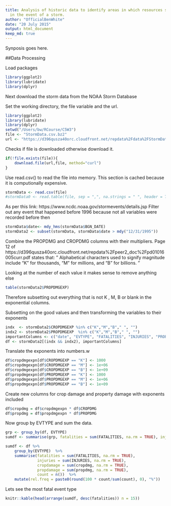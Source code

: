 ```yaml
---
title: Analysis of historic data to identify areas in which resources should be prioritised
  in the event of a storm.
author: "OfficialBenWhite"
date: "20 July 2015"
output: html_document
keep_md: true
---
```


Synposis goes here.

##Data Processing

Load packages
```r
library(ggplot2)
library(lubridate)
library(dplyr)
```

Next download the storm data from the NOAA Storm Database

Set the working directory, the file variable and the url.

```r
library(ggplot2)
library(lubridate)
library(dplyr)
setwd("/Users/bw/RCourse/C5W3")
file <- "StormData.csv.bz2"
url <- "https://d396qusza40orc.cloudfront.net/repdata%2Fdata%2FStormData.csv.bz2"
```

Checks if file is downloaded otherwise download it.

```r
if(!file.exists(file)){   
    download.file(url,file, method="curl")
}
```

Use read.csv() to read the file into memory. This section is cached because it is computionally expensive. 

```r
stormData <- read.csv(file)
#stormData0 <- read.table(file, sep = ",", na.strings = " ", header = TRUE)
```

As per this link: 
https://www.ncdc.noaa.gov/stormevents/details.jsp
Filter out any event that happened before 1996 because not all variables were recorded before then

```r
stormData$date<- mdy_hms(stormData$BGN_DATE)
stormData2 <- subset(stormData, stormData$date > mdy("12/31/1995"))
```

Combine the PROPDMG and CROPDMG columns with their multipliers.
Page 12 of https://d396qusza40orc.cloudfront.net/repdata%2Fpeer2_doc%2Fpd01016005curr.pdf
states that:
" Alphabetical characters used to signify magnitude
include “K” for thousands, “M” for millions, and “B” for billions. "

Looking at the number of each value it makes sense to remove anything else
```r
table(stormData2$PROPDMGEXP)
```

Therefore subsetting out everything that is not K , M, B or blank in the exponential columns.

Subsetting on the good values and then transforming the variables to their exponents

```r
indx  <- stormData2$CROPDMGEXP %in% c("K","M","B"," ", "")
indx2 <- stormData2$PROPDMGEXP  %in% c("K","M","B"," ", "")
importantColumns <- c("date", "EVTYPE", "FATALITIES", "INJURIES", "PROPDMG", "PROPDMGEXP", "CROPDMG", "CROPDMGEXP")
df <- stormData2[(indx && indx2), importantColumns]
```


Translate the exponents into numbers.w
```r
df$cropdmgexpn[df$CROPDMGEXP == "K"] <- 1000
df$cropdmgexpn[df$CROPDMGEXP == "M"] <- 1e+06
df$cropdmgexpn[df$CROPDMGEXP == "B"] <- 1e+09
df$propdmgexpn[df$PROPDMGEXP == "K"] <- 1000
df$propdmgexpn[df$PROPDMGEXP == "M"] <- 1e+06
df$propdmgexpn[df$PROPDMGEXP == "B"] <- 1e+09
```

Create new columns for crop damage and property damage with exponents included
```r
df$cropdmg = df$cropdmgexpn * df$CROPDMG
df$propdmg = df$propdmgexpn * df$PROPDMG
```

Now group by EVTYPE and sum the data.

```r
grp <- group_by(df, EVTYPE)
sumdf <- summarise(grp, fatalities = sum(FATALITIES, na.rm = TRUE), injuries = sum(INJURIES, na.rm = TRUE), cropdamage = sum(cropdmg, na.rm = TRUE), propdamage = sum(propdmg, na.rm = TRUE), count = n())

sumdf <- df %>%
    group_by(EVTYPE)  %>%
    summarise(fatalities = sum(FATALITIES, na.rm = TRUE), 
              injuries = sum(INJURIES, na.rm = TRUE), 
              cropdamage = sum(cropdmg, na.rm = TRUE), 
              propdamage = sum(propdmg, na.rm = TRUE), 
              count = n())  %>%
    mutate(rel.freq = paste0(round(100 * count/sum(count), 0), "%"))
```

Lets see the most fatal event type
```r
knitr::kable(head(arrange(sumdf, desc(fatalities)) n = 15))
```
